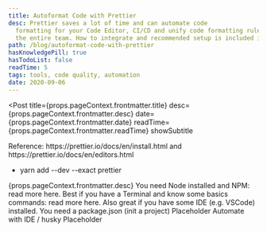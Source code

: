 ```yaml
---
title: Autoformat Code with Prettier
desc: Prettier saves a lot of time and can automate code
  formatting for your Code Editor, CI/CD and unify code formatting rules of
  the entire team. How to integrate and recommended setup is included in this article.
path: /blog/autoformat-code-with-prettier
hasKnowledgePill: true
hasTodoList: false
readTime: 5
tags: tools, code quality, automation
date: 2020-09-06
---
```



<Post
  title={props.pageContext.frontmatter.title}
  desc={props.pageContext.frontmatter.desc}
  date={props.pageContext.frontmatter.date}
  readTime={props.pageContext.frontmatter.readTime}
  showSubtitle
>
  <Title level={3}>Knowledge Pill</Title>
  Reference: https://prettier.io/docs/en/install.html and https://prettier.io/docs/en/editors.html
  <ul>
    <li>yarn add --dev --exact prettier</li>
  </ul>
  <Title>Overview</Title>
  <Text>{props.pageContext.frontmatter.desc}</Text>
  <Title>Prerequites</Title>
  You need Node installed and NPM: read more here. Best if you have a Terminal
  and know some basics commands: read more here. Also great if you have some IDE
  (e.g. VSCode) installed. You need a package.json (init a project)
  <Title>Installation</Title>
  Placeholder
  <Title level={2}>Automation</Title>
  Automate with IDE / husky Placeholder
  <Title level={2}>Recommended setup</Title>
  <Title level={2}>Most used commands / tips and tricks</Title>
  <Title level={2}>Prettify extension</Title>
  <Title level={2}>References</Title>
</Post>
